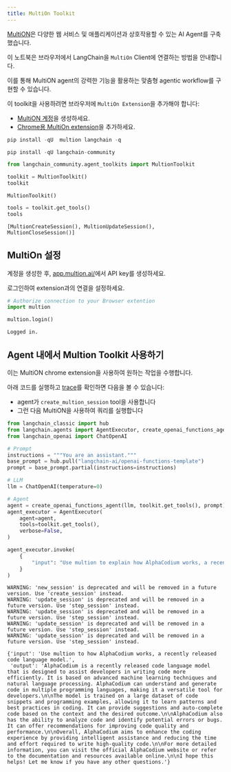 ```yaml
---
title: MultiOn Toolkit
---
```


[MultiON](https://www.multion.ai/blog/multion-building-a-brighter-future-for-humanity-with-ai-agents)은 다양한 웹 서비스 및 애플리케이션과 상호작용할 수 있는 AI Agent를 구축했습니다.

이 노트북은 브라우저에서 LangChain을 `MultiOn` Client에 연결하는 방법을 안내합니다.

이를 통해 MultiON agent의 강력한 기능을 활용하는 맞춤형 agentic workflow를 구현할 수 있습니다.

이 toolkit을 사용하려면 브라우저에 `MultiOn Extension`을 추가해야 합니다:

* [MultiON 계정](https://app.multion.ai/login?callbackUrl=%2Fprofile)을 생성하세요.
* [Chrome용 MultiOn extension](https://multion.notion.site/Download-MultiOn-ddddcfe719f94ab182107ca2612c07a5)을 추가하세요.

```python
pip install -qU  multion langchain -q
```

```python
pip install -qU langchain-community
```

```python
from langchain_community.agent_toolkits import MultionToolkit

toolkit = MultionToolkit()
toolkit
```

```output
MultionToolkit()
```

```python
tools = toolkit.get_tools()
tools
```

```output
[MultionCreateSession(), MultionUpdateSession(), MultionCloseSession()]
```

## MultiOn 설정

계정을 생성한 후, [app.multion.ai/](https://app.multion.ai/)에서 API key를 생성하세요.

로그인하여 extension과의 연결을 설정하세요.

```python
# Authorize connection to your Browser extention
import multion

multion.login()
```

```output
Logged in.
```

## Agent 내에서 Multion Toolkit 사용하기

이는 MultiON chrome extension을 사용하여 원하는 작업을 수행합니다.

아래 코드를 실행하고 [trace](https://smith.langchain.com/public/34aaf36d-204a-4ce3-a54e-4a0976f09670/r)를 확인하면 다음을 볼 수 있습니다:

* agent가 `create_multion_session` tool을 사용합니다
* 그런 다음 MultiON을 사용하여 쿼리를 실행합니다

```python
from langchain_classic import hub
from langchain.agents import AgentExecutor, create_openai_functions_agent
from langchain_openai import ChatOpenAI
```

```python
# Prompt
instructions = """You are an assistant."""
base_prompt = hub.pull("langchain-ai/openai-functions-template")
prompt = base_prompt.partial(instructions=instructions)
```

```python
# LLM
llm = ChatOpenAI(temperature=0)
```

```python
# Agent
agent = create_openai_functions_agent(llm, toolkit.get_tools(), prompt)
agent_executor = AgentExecutor(
    agent=agent,
    tools=toolkit.get_tools(),
    verbose=False,
)
```

```python
agent_executor.invoke(
    {
        "input": "Use multion to explain how AlphaCodium works, a recently released code language model."
    }
)
```

```output
WARNING: 'new_session' is deprecated and will be removed in a future version. Use 'create_session' instead.
WARNING: 'update_session' is deprecated and will be removed in a future version. Use 'step_session' instead.
WARNING: 'update_session' is deprecated and will be removed in a future version. Use 'step_session' instead.
WARNING: 'update_session' is deprecated and will be removed in a future version. Use 'step_session' instead.
WARNING: 'update_session' is deprecated and will be removed in a future version. Use 'step_session' instead.
```

```output
{'input': 'Use multion to how AlphaCodium works, a recently released code language model.',
 'output': 'AlphaCodium is a recently released code language model that is designed to assist developers in writing code more efficiently. It is based on advanced machine learning techniques and natural language processing. AlphaCodium can understand and generate code in multiple programming languages, making it a versatile tool for developers.\n\nThe model is trained on a large dataset of code snippets and programming examples, allowing it to learn patterns and best practices in coding. It can provide suggestions and auto-complete code based on the context and the desired outcome.\n\nAlphaCodium also has the ability to analyze code and identify potential errors or bugs. It can offer recommendations for improving code quality and performance.\n\nOverall, AlphaCodium aims to enhance the coding experience by providing intelligent assistance and reducing the time and effort required to write high-quality code.\n\nFor more detailed information, you can visit the official AlphaCodium website or refer to the documentation and resources available online.\n\nI hope this helps! Let me know if you have any other questions.'}
```